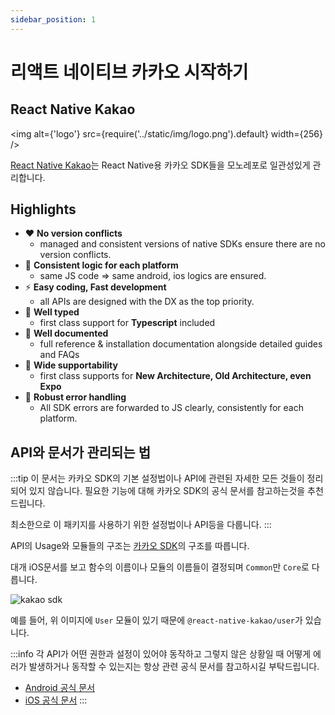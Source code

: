 ```yaml
---
sidebar_position: 1
---
```


# 리액트 네이티브 카카오 시작하기

## React Native Kakao

<img alt={'logo'} src={require('../static/img/logo.png').default} width={256} />

[React Native Kakao](https://github.com/mym0404/react-native-kakao)는 React Native용 카카오 SDK들을 모노레포로 일관성있게 관리합니다.

## Highlights

- ❤️ **No version conflicts**
  - managed and consistent versions of native SDKs ensure there are no version conflicts.
- 🍎 **Consistent logic for each platform**
  - same JS code => same android, ios logics are ensured.
- ⚡️ **Easy coding, Fast development**
  - all APIs are designed with the DX as the top priority.
- 🎃 **Well typed**
  - first class support for **Typescript** included
- 📄 **Well documented**
  - full reference & installation documentation alongside detailed guides and FAQs
- 🚀 **Wide supportability**
  - first class supports for **New Architecture, Old Architecture, even Expo**
- 🦋 **Robust error handling**
  - All SDK errors are forwarded to JS clearly, consistently for each platform.


## API와 문서가 관리되는 법

:::tip
이 문서는 카카오 SDK의 기본 설정법이나 API에 관련된 자세한 모든 것들이 정리되어 있지 않습니다.
필요한 기능에 대해 카카오 SDK의 공식 문서를 참고하는것을 추천드립니다.

최소한으로 이 패키지를 사용하기 위한 설정법이나 API등을 다룹니다.
:::

API의 Usage와 모듈들의 구조는 [카카오 SDK](https://developers.kakao.com/docs/latest/ko/ios/getting-started)의 구조를 따릅니다.

대개 iOS문서를 보고 함수의 이름이나 모듈의 이름들이 결정되며 `Common`만 `Core`로 다릅니다.

![kakao sdk](https://raw.githubusercontent.com/mym0404/image-archive/master/202404211418541.webp)

예를 들어, 위 이미지에 `User` 모듈이 있기 때문에 `@react-native-kakao/user`가 있습니다.

:::info
각 API가 어떤 권한과 설정이 있어야 동작하고 그렇지 않은 상황일 때 어떻게 에러가 발생하거나 동작할 수 있는지는
항상 관련 공식 문서를 참고하시길 부탁드립니다.

- [Android 공식 문서](https://developers.kakao.com/docs/latest/ko/android/getting-started)
- [iOS 공식 문서](https://developers.kakao.com/docs/latest/ko/ios/getting-started)
:::
